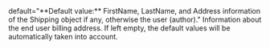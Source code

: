   

  

  

  

  
<ParamField body="Billing" type="object" >   
default="**Default value:** FirstName, LastName, and Address information of the Shipping object if any, otherwise the user (author)."    
Information about the end user billing address. If left empty, the default values will be automatically taken into account.   

<Expandable title="properties">  
<FirstName />  
  
<LastName />  
  
<Address2 />  
  

</Expandable> 
</ParamField>